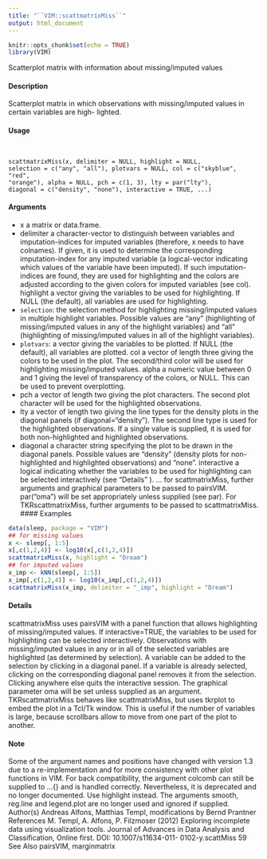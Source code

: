 ```yaml
---
title: "``VIM::scattmatrixMiss``"
output: html_document
---
```

  
```r
knitr::opts_chunk$set(echo = TRUE)
library(VIM)
```


Scatterplot matrix with information about missing/imputed values

#### Description 

Scatterplot matrix in which observations with missing/imputed values in certain variables are high-
lighted.

#### Usage 
<pre><code>

scattmatrixMiss(x, delimiter = NULL, highlight = NULL,
selection = c("any", "all"), plotvars = NULL, col = c("skyblue", "red",
"orange"), alpha = NULL, pch = c(1, 3), lty = par("lty"),
diagonal = c("density", "none"), interactive = TRUE, ...)
</code></pre>

#### Arguments
* x a matrix or data.frame.
* delimiter a character-vector to distinguish between variables and imputation-indices for imputed variables (therefore, x needs to have colnames). If given, it is used
to determine the corresponding imputation-index for any imputed variable (a
logical-vector indicating which values of the variable have been imputed). If such imputation-indices are found, they are used for highlighting and the colors are adjusted according to the given colors for imputed variables (see col).
highlight a vector giving the variables to be used for highlighting. If NULL (the default), all variables are used for highlighting.
* ``selection``: the selection method for highlighting missing/imputed values in multiple highlight variables. Possible values are "any" (highlighting of missing/imputed values in any of the highlight variables) and "all" (highlighting of missing/imputed
values in all of the highlight variables).
* ``plotvars``: a vector giving the variables to be plotted. If NULL (the default), all variables are plotted.
col a vector of length three giving the colors to be used in the plot. The second/third color will be used for highlighting missing/imputed values.
alpha a numeric value between 0 and 1 giving the level of transparency of the colors, or NULL. This can be used to prevent overplotting.
* pch a vector of length two giving the plot characters. The second plot character will
be used for the highlighted observations.
* lty a vector of length two giving the line types for the density plots in the diagonal panels (if diagonal="density"). The second line type is used for the
highlighted observations. If a single value is supplied, it is used for both non-highlighted and highlighted observations.
* diagonal a character string specifying the plot to be drawn in the diagonal panels. Possible values are "density" (density plots for non-highlighted and highlighted
observations) and "none".
interactive a logical indicating whether the variables to be used for highlighting can be selected interactively (see "Details" ).
... for scattmatrixMiss, further arguments and graphical parameters to be passed
to pairsVIM. par("oma") will be set appropriately unless supplied (see par).
For TKRscattmatrixMiss, further arguments to be passed to scattmatrixMiss.
#### Examples 
```r
data(sleep, package = "VIM")
## for missing values
x <- sleep[, 1:5]
x[,c(1,2,4)] <- log10(x[,c(1,2,4)])
scattmatrixMiss(x, highlight = "Dream")
## for imputed values
x_imp <- kNN(sleep[, 1:5])
x_imp[,c(1,2,4)] <- log10(x_imp[,c(1,2,4)])
scattmatrixMiss(x_imp, delimiter = "_imp", highlight = "Dream")
```

#### Details 

scattmatrixMiss uses pairsVIM with a panel function that allows highlighting of missing/imputed values.
If interactive=TRUE, the variables to be used for highlighting can be selected interactively. Observations with missing/imputed values in any or in all of the selected variables are highlighted (as
determined by selection). A variable can be added to the selection by clicking in a diagonal panel.
If a variable is already selected, clicking on the corresponding diagonal panel removes it from the selection. Clicking anywhere else quits the interactive session.
The graphical parameter oma will be set unless supplied as an argument.
TKRscattmatrixMiss behaves like scattmatrixMiss, but uses tkrplot to embed the plot in a
Tcl/Tk window. This is useful if the number of variables is large, because scrollbars allow to move
from one part of the plot to another.

#### Note
Some of the argument names and positions have changed with version 1.3 due to a re-implementation
and for more consistency with other plot functions in VIM. For back compatibility, the argument
colcomb can still be supplied to ...{} and is handled correctly. Nevertheless, it is deprecated and
no longer documented. Use highlight instead. The arguments smooth, reg.line and legend.plot
are no longer used and ignored if supplied.
Author(s)
Andreas Alfons, Matthias Templ, modifications by Bernd Prantner
References
M. Templ, A. Alfons, P. Filzmoser (2012) Exploring incomplete data using visualization tools.
Journal of Advances in Data Analysis and Classification, Online first. DOI: 10.1007/s11634-011-
0102-y.scattMiss
59
See Also
pairsVIM, marginmatrix

